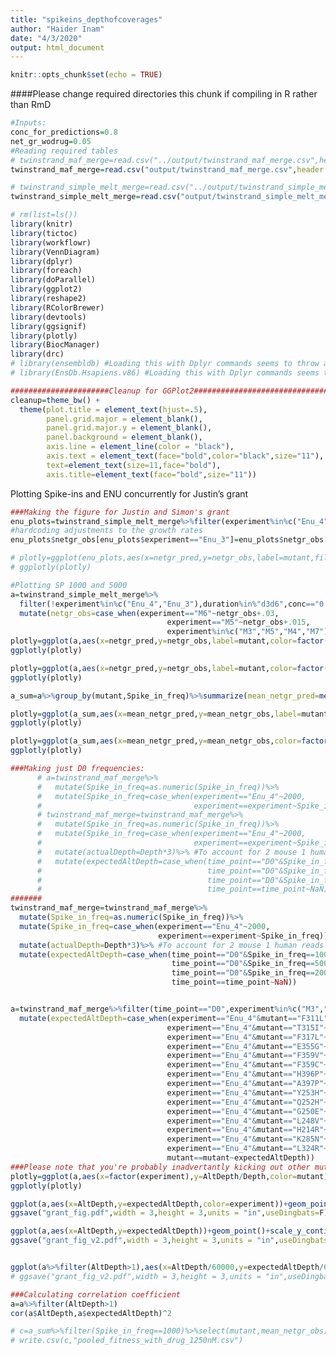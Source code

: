 ```yaml
---
title: "spikeins_depthofcoverages"
author: "Haider Inam"
date: "4/3/2020"
output: html_document
---
```


```r
knitr::opts_chunk$set(echo = TRUE)
```

####Please change required directories this chunk if compiling in R rather than RmD
```r
#Inputs:
conc_for_predictions=0.8
net_gr_wodrug=0.05
#Reading required tables
# twinstrand_maf_merge=read.csv("../output/twinstrand_maf_merge.csv",header = T,stringsAsFactors = F)
twinstrand_maf_merge=read.csv("output/twinstrand_maf_merge.csv",header = T,stringsAsFactors = F)

# twinstrand_simple_melt_merge=read.csv("../output/twinstrand_simple_melt_merge.csv",header = T,stringsAsFactors = F)
twinstrand_simple_melt_merge=read.csv("output/twinstrand_simple_melt_merge.csv",header = T,stringsAsFactors = F)
```


```r
# rm(list=ls())
library(knitr)
library(tictoc)
library(workflowr)
library(VennDiagram)
library(dplyr)
library(foreach)
library(doParallel)
library(ggplot2)
library(reshape2)
library(RColorBrewer)
library(devtools)
library(ggsignif)
library(plotly)
library(BiocManager)
library(drc)
# library(ensembldb) #Loading this with Dplyr commands seems to throw an error in Rmd
# library(EnsDb.Hsapiens.v86) #Loading this with Dplyr commands seems to throw an error in Rmd

######################Cleanup for GGPlot2#########################################
cleanup=theme_bw() +
  theme(plot.title = element_text(hjust=.5),
        panel.grid.major = element_blank(),
        panel.grid.major.y = element_blank(),
        panel.background = element_blank(),
        axis.line = element_line(color = "black"),
        axis.text = element_text(face="bold",color="black",size="11"),
        text=element_text(size=11,face="bold"),
        axis.title=element_text(face="bold",size="11"))
```


Plotting Spike-ins and ENU concurrently for Justin's grant
```r
###Making the figure for Justin and Simon's grant
enu_plots=twinstrand_simple_melt_merge%>%filter(experiment%in%c("Enu_4","Enu_3"),duration%in%"d3d6")
#hardcoding adjustments to the growth rates
enu_plots$netgr_obs[enu_plots$experiment=="Enu_3"]=enu_plots$netgr_obs[enu_plots$experiment=="Enu_3"]-.011

# plotly=ggplot(enu_plots,aes(x=netgr_pred,y=netgr_obs,label=mutant,fill=factor(experiment)))+geom_text()+geom_abline()+cleanup
# ggplotly(plotly)

#Plotting SP 1000 and 5000
a=twinstrand_simple_melt_merge%>%
  filter(!experiment%in%c("Enu_4","Enu_3"),duration%in%"d3d6",conc=="0.8")%>%
  mutate(netgr_obs=case_when(experiment=="M6"~netgr_obs+.03,
                                   experiment=="M5"~netgr_obs+.015,
                                   experiment%in%c("M3","M5","M4","M7")~netgr_obs))
plotly=ggplot(a,aes(x=netgr_pred,y=netgr_obs,label=mutant,color=factor(experiment)))+geom_text()+geom_abline()+cleanup
ggplotly(plotly)

plotly=ggplot(a,aes(x=netgr_pred,y=netgr_obs,label=mutant,color=factor(experiment)))+geom_text()+geom_abline()+cleanup
ggplotly(plotly)

a_sum=a%>%group_by(mutant,Spike_in_freq)%>%summarize(mean_netgr_pred=mean(netgr_pred),mean_netgr_obs=mean(netgr_obs),sd_netgr_obs=sd(netgr_obs))

plotly=ggplot(a_sum,aes(x=mean_netgr_pred,y=mean_netgr_obs,label=mutant))+geom_text()+geom_abline()+cleanup
ggplotly(plotly)

plotly=ggplot(a_sum,aes(x=mean_netgr_pred,y=mean_netgr_obs,color=factor(Spike_in_freq)))+geom_errorbar(aes(ymin=mean_netgr_obs-sd_netgr_obs,ymax=mean_netgr_obs+sd_netgr_obs))+geom_point()+geom_point(data=enu_plots%>%filter(experiment%in%("Enu_3")),aes(x=netgr_pred,y=netgr_obs,color="red"))+geom_abline()+cleanup
ggplotly(plotly)

###Making just D0 frequencies:
      # a=twinstrand_maf_merge%>%
      #   mutate(Spike_in_freq=as.numeric(Spike_in_freq))%>%
      #   mutate(Spike_in_freq=case_when(experiment=="Enu_4"~2000,
      #                                  experiment==experiment~Spike_in_freq))
      # twinstrand_maf_merge=twinstrand_maf_merge%>%
      #   mutate(Spike_in_freq=as.numeric(Spike_in_freq))%>%
      #   mutate(Spike_in_freq=case_when(experiment=="Enu_4"~2000,
      #                                  experiment==experiment~Spike_in_freq))%>%
      #   mutate(actualDepth=Depth*3)%>% #To account for 2 mouse 1 human reads
      #   mutate(expectedAltDepth=case_when(time_point=="D0"&Spike_in_freq==1000~Depth/1000,
      #                                     time_point=="D0"&Spike_in_freq==5000~Depth/5000,
      #                                     time_point=="D0"&Spike_in_freq==2000~Depth/2000,
      #                                     time_point==time_point~NaN))
#######
twinstrand_maf_merge=twinstrand_maf_merge%>%
  mutate(Spike_in_freq=as.numeric(Spike_in_freq))%>%
  mutate(Spike_in_freq=case_when(experiment=="Enu_4"~2000,
                                 experiment==experiment~Spike_in_freq))%>%
  mutate(actualDepth=Depth*3)%>% #To account for 2 mouse 1 human reads
  mutate(expectedAltDepth=case_when(time_point=="D0"&Spike_in_freq==1000~Depth/1000,
                                    time_point=="D0"&Spike_in_freq==5000~Depth/5000,
                                    time_point=="D0"&Spike_in_freq==2000~Depth/2000,
                                    time_point==time_point~NaN))


a=twinstrand_maf_merge%>%filter(time_point=="D0",experiment%in%c("M3","M6")&tki_resistant_mutation=="True"|experiment%in%"Enu_4",!mutant=="NA",!mutant=="D276G",!mutant=="V280syn")%>%
  mutate(expectedAltDepth=case_when(experiment=="Enu_4"&mutant=="F311L"~expectedAltDepth,
                                   experiment=="Enu_4"&mutant=="T315I"~expectedAltDepth*55,
                                   experiment=="Enu_4"&mutant=="F317L"~expectedAltDepth*6,
                                   experiment=="Enu_4"&mutant=="E355G"~expectedAltDepth*3,
                                   experiment=="Enu_4"&mutant=="F359V"~expectedAltDepth*13,
                                   experiment=="Enu_4"&mutant=="F359C"~expectedAltDepth*5,
                                   experiment=="Enu_4"&mutant=="H396P"~expectedAltDepth*17,
                                   experiment=="Enu_4"&mutant=="A397P"~expectedAltDepth*12,
                                   experiment=="Enu_4"&mutant=="Y253H"~expectedAltDepth*63,
                                   experiment=="Enu_4"&mutant=="Q252H"~expectedAltDepth*5,
                                   experiment=="Enu_4"&mutant=="G250E"~expectedAltDepth*11,
                                   experiment=="Enu_4"&mutant=="L248V"~expectedAltDepth*6,
                                   experiment=="Enu_4"&mutant=="H214R"~expectedAltDepth*4,
                                   experiment=="Enu_4"&mutant=="K285N"~expectedAltDepth*5,
                                   experiment=="Enu_4"&mutant=="L324R"~expectedAltDepth*7,
                                   mutant==mutant~expectedAltDepth))
###Please note that you're probably inadvertantly kicking out other mutants here
plotly=ggplot(a,aes(x=factor(experiment),y=AltDepth/Depth,color=mutant))+geom_point(position=position_dodge(.5))+scale_y_continuous(trans="log10")+cleanup
ggplotly(plotly)

ggplot(a,aes(x=AltDepth,y=expectedAltDepth,color=experiment))+geom_point()+scale_y_continuous(trans="log10",limits = c(1,1000),name = "Predicted read count")+scale_x_continuous(trans="log10",limits = c(1,1000),name="Measured read count")+geom_abline()+cleanup+theme(legend.position = "none")
ggsave("grant_fig.pdf",width = 3,height = 3,units = "in",useDingbats=F)

ggplot(a,aes(x=AltDepth,y=expectedAltDepth))+geom_point()+scale_y_continuous(trans="log10",limits = c(.2,2000),name = "Predicted read count",breaks=c(.2,2,20,200,2000))+scale_x_continuous(trans="log10",limits = c(.2,2000),name="Measured read count",breaks=c(.2,20,200,2000))+geom_abline()+cleanup+theme(legend.position = "none")
ggsave("grant_fig_v2.pdf",width = 3,height = 3,units = "in",useDingbats=F)


ggplot(a%>%filter(AltDepth>1),aes(x=AltDepth/60000,y=expectedAltDepth/60000))+geom_point()+scale_y_continuous(trans="log10",limits=c(.00001,.05),name = "Predicted frequency")+scale_x_continuous(trans="log10",limits=c(.00001,.05),name="Measured frequency")+geom_abline()+cleanup+theme(legend.position = "none")
# ggsave("grant_fig_v2.pdf",width = 3,height = 3,units = "in",useDingbats=F)

###Calculating correlation coefficient
a=a%>%filter(AltDepth>1)
cor(a$AltDepth,a$expectedAltDepth)^2

# c=a_sum%>%filter(Spike_in_freq==1000)%>%select(mutant,mean_netgr_obs)%>%mutate(a=.055-mean_netgr_obs)%>%mutate(y=exp(-a*72))%>%select(!mean_netgr_obs)
# write.csv(c,"pooled_fitness_with_drug_1250nM.csv")
```
